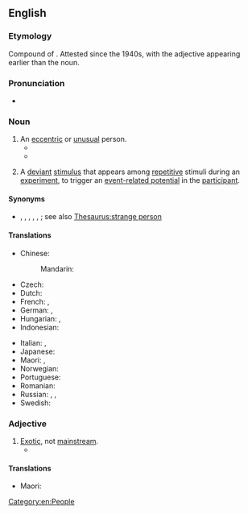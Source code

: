 ==English==
{{wikipedia}}

===Etymology===
Compound of {{compound|en|odd|ball}}. Attested since the 1940s, with the adjective appearing earlier than the noun.

===Pronunciation===
* {{a|US}} {{IPA|en|/ˈɑːdˌbɔl/}}

===Noun===
{{en-noun}}

# An [[eccentric]] or [[unusual]] person.
#* {{quote-book|en|1964|Earl Warren et alia|Report of the President's Commission on the Assassination of President John F. Kennedy|http://www.worldcat.org/title/report-of-the-presidents-commission-on-the-assassination-of-president-john-f-kennedy/ |685|Miss Quinn thought that Oswald spoke Russian well in view of his lack of formal training; she found the evening uninteresting. Donovan, with whom she had a date later, testified that she told him that Oswald was “kind of an '''oddball'''.”}}
#* {{quote-book|en|passage="She's different, mister. A real '''oddball''', if you know what I mean. But your little girl would love her. All kids love the Doll Lady."|author=Maris Soule|title=Storybook Hero|page=5|year=1989}}
# {{lb|en|neuroscience}} A [[deviant]] [[stimulus]] that appears among [[repetitive]] stimuli during an [[experiment]], to trigger an [[event-related potential]] in the [[participant]].

====Synonyms====
* {{sense|eccentric or unusual person}} {{l|en|kook}}, {{l|en|odd duck}}, {{l|en|odd duck}}, {{l|en|strange fish}}, {{l|en|queer fish}}, {{l|en|weirdo}}; see also [[Thesaurus:strange person]]

====Translations====
{{trans-top|eccentric person}}
* Chinese:
*: Mandarin: {{t+|cmn|怪人|tr=guàirén|sc=Hani}}
* Czech: {{t|cs|podivín|m}}
* Dutch: {{t+|nl|kwast}}
* French: {{t+|fr|excentrique|m|f}}, {{t+|fr|olibrius|m}}
* German: {{t+|de|Sonderling|m}}, {{t+|de|Exzentriker|m}}
* Hungarian: {{t+|hu|csodabogár}}, {{t+|hu|különc}}
* Indonesian: {{t+|id|miring}}
{{trans-mid}}
* Italian: {{t+|it|sagoma|f}}, {{t+|it|tomo|m}}
* Japanese: {{t+|ja|変人|tr=へんじん, henjin|sc=Jpan}}
* Maori: {{t|mi|whanokē}}, {{t|mi|korokē}}
* Norwegian: {{t|no|eksentriker}}
* Portuguese: {{t+|pt|excêntrico|m}}
* Romanian: {{t+|ro|ciudat|m}}
* Russian: {{t+|ru|сумасбро́д|m}}, {{t+|ru|чуда́к|m}}, {{t+|ru|эксце́нтрик|m}}
* Swedish: {{t+|sv|kuf|c}}
{{trans-bottom}}

===Adjective===
{{en-adj|-}}

# [[exotic|Exotic]], not [[mainstream]].
#* {{quote-book|en|passage=An '''oddball''' word processor, for example, might never be supported by such helpful tools as spelling checkers, indexing programs, footnote utilities,...|title=The Complete Guide to Microsystem Management|author=Steven K. Roberts|year=1984}}

====Translations====
{{trans-top|exotic, not mainstream}}
* Maori: {{t|mi|whanokē}}
{{trans-mid}}
{{trans-bottom}}

[[Category:en:People]]
{{C|en|Stock characters}}